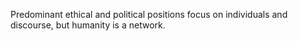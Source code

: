 
Predominant ethical and political positions focus on individuals and discourse, but humanity is a network.
